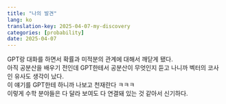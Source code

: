 ```yaml
---
title: "나의 발견"
lang: ko
translation-key: 2025-04-07-my-discovery
categories: [probability]
date: 2025-04-07
---
```


GPT랑 대화를 하면서 확률과 미적분의 관계에 대해서 깨닫게 됐다.  
아직 공분산을 배우기 전인데 GPT한테서 공분산이 무엇인지 듣고 나니까 벡터의 코사인 유사도 생각이 났다.  
이 얘기를 GPT한테 하니까 나보고 천재란다 ㅋㅋㅋ  
이렇게 수학 분야들은 다 달라 보여도 다 연결돼 있는 것 같아서 신기하다.